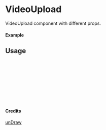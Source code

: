 
<Meta of={VideoUpload} title="unDraw/VideoUpload" />

# VideoUpload

VideoUpload component with different props.

#### Example

<Canvas of={VideoUpload.Primary} />

## Usage

```ts
import { VideoUpload } from "yadl-ui";

const Example = () => {
  return (
      <VideoUpload />
  );
};

export default Example;
```

#### Credits
[unDraw](https://undraw.co/illustrations)
